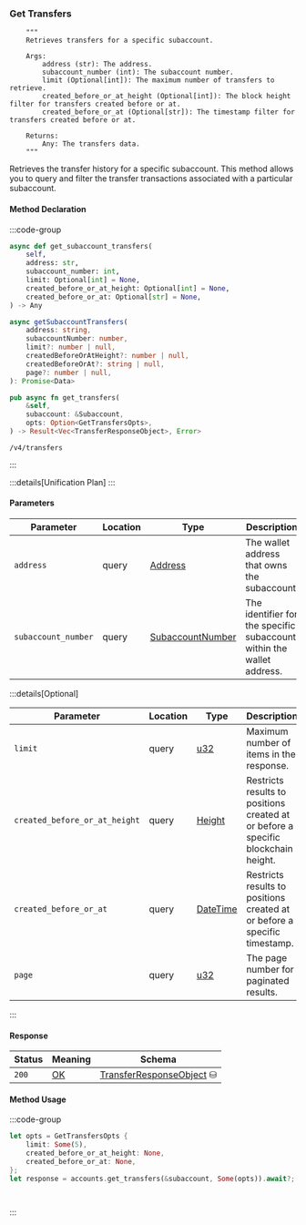 ### Get Transfers

        """
        Retrieves transfers for a specific subaccount.

        Args:
            address (str): The address.
            subaccount_number (int): The subaccount number.
            limit (Optional[int]): The maximum number of transfers to retrieve.
            created_before_or_at_height (Optional[int]): The block height filter for transfers created before or at.
            created_before_or_at (Optional[str]): The timestamp filter for transfers created before or at.

        Returns:
            Any: The transfers data.
        """

Retrieves the transfer history for a specific subaccount. This method allows you to query and filter the transfer transactions associated with a particular subaccount.

#### Method Declaration

:::code-group

```python [Python]
async def get_subaccount_transfers(
    self,
    address: str,
    subaccount_number: int,
    limit: Optional[int] = None,
    created_before_or_at_height: Optional[int] = None,
    created_before_or_at: Optional[str] = None,
) -> Any
```

```typescript [TypeScript]
async getSubaccountTransfers(
    address: string,
    subaccountNumber: number,
    limit?: number | null,
    createdBeforeOrAtHeight?: number | null,
    createdBeforeOrAt?: string | null,
    page?: number | null,
): Promise<Data>
```

```rust [Rust]
pub async fn get_transfers(
    &self,
    subaccount: &Subaccount,
    opts: Option<GetTransfersOpts>,
) -> Result<Vec<TransferResponseObject>, Error>
```

```url [API]
/v4/transfers
```

:::

:::details[Unification Plan]
:::

#### Parameters

| Parameter           | Location | Type               | Description                                                           |
| ------------------- | -------- | ------------------ | --------------------------------------------------------------------- |
| `address`           | query    | [Address]          | The wallet address that owns the subaccount.                          |
| `subaccount_number` | query    | [SubaccountNumber] | The identifier for the specific subaccount within the wallet address. |

:::details[Optional]

| Parameter                     | Location | Type                      | Description                                                  |
| ----------------------------- | -------- | ------------------------- | ------------------------------------------------------------ |
| `limit`                       | query    | [u32]                     | Maximum number of items in the response. |
| `created_before_or_at_height` | query    | [Height]                  | Restricts results to positions created at or before a specific blockchain height. |
| `created_before_or_at`        | query    | [DateTime]                | Restricts results to positions created at or before a specific timestamp. |
| `page`                        | query    | [u32]                     | The page number for paginated results. |

:::

#### Response

| Status | Meaning     | Schema                          |
| ------ | ----------- | ------------------------------- |
| `200`  | [OK]        | [TransferResponseObject] ⛁ |

#### Method Usage

:::code-group

```rust [Rust]
let opts = GetTransfersOpts {
    limit: Some(5),
    created_before_or_at_height: None,
    created_before_or_at: None,
};
let response = accounts.get_transfers(&subaccount, Some(opts)).await?;
```

```python [Python]

```

```typescript [TypeScript]

```

:::

[Address]: /types/address
[SubaccountNumber]: /types/subaccount_number
[OK]: /types/OK
[TransferResponseObject]: /types/transfer_response_object
[u32]: /types/u32
[Height]: /types/height
[DateTime]: /types/date_time
